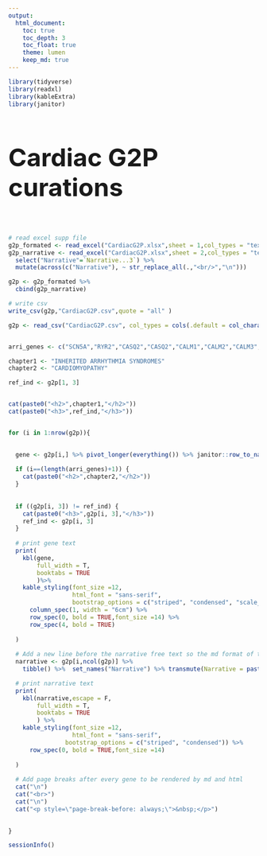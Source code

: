 ```yaml
---
output:
  html_document:
    toc: true
    toc_depth: 3
    toc_float: true
    theme: lumen
    keep_md: true
---
```


```r
library(tidyverse)
library(readxl)
library(kableExtra)
library(janitor)
```


<h1 style="font-size: 50px">Cardiac G2P curations</h1>

<p style=\"page-break-before: always;\">&nbsp;</p>

```r

# read excel supp file
g2p_formated <- read_excel("CardiacG2P.xlsx",sheet = 1,col_types = "text")
g2p_narrative <- read_excel("CardiacG2P.xlsx",sheet = 2,col_types = "text") %>%
  select("Narrative"=`Narrative...3`) %>%
  mutate(across(c("Narrative"), ~ str_replace_all(.,"<br/>","\n")))

g2p <- g2p_formated %>%
  cbind(g2p_narrative)

# write csv
write_csv(g2p,"CardiacG2P.csv",quote = "all" )

```

```r

g2p <- read_csv("CardiacG2P.csv", col_types = cols(.default = col_character()))


arri_genes <- c("SCN5A","RYR2","CASQ2","CASQ2","CALM1","CALM2","CALM3","TECRL","TRDN","KCNQ1","KCNH2","SCN5A","CALM1","CALM2","CALM3","TRDN","KCNQ1","KCNE1","KCNJ2","CACNA1C","KCNH2","KCNQ1","SLC4A3","KCNJ2","SLC22A5")

chapter1 <- "INHERITED ARRHYTHMIA SYNDROMES"
chapter2 <- "CARDIOMYOPATHY"


```


```r

ref_ind <- g2p[1, 3]


cat(paste0("<h2>",chapter1,"</h2>"))
cat(paste0("<h3>",ref_ind,"</h3>"))


for (i in 1:nrow(g2p)){
  

  gene <- g2p[i,] %>% pivot_longer(everything()) %>% janitor::row_to_names(1) %>% tibble() %>% slice_head(n=-1)
  
  if (i==(length(arri_genes)+1)) {
    cat(paste0("<h2>",chapter2,"</h2>"))
  }
  
  
  if ((g2p[i, 3]) != ref_ind) {
    cat(paste0("<h3>",g2p[i, 3],"</h3>"))
    ref_ind <- g2p[i, 3]
  }
      
  # print gene text
  print(
    kbl(gene, 
        full_width = T,
        booktabs = TRUE
        )%>%
    kable_styling(font_size =12,
                  html_font = "sans-serif",
                  bootstrap_options = c("striped", "condensed", "scale_down"))%>% 
      column_spec(1, width = "6cm") %>% 
      row_spec(0, bold = TRUE,font_size =14) %>% 
      row_spec(4, bold = TRUE)
  
  )
  
  # Add a new line before the narrative free text so the md format of the first paragraph is rendered correctly 
  narrative <- g2p[i,ncol(g2p)] %>% 
    tibble() %>%  set_names("Narrative") %>% transmute(Narrative = paste0("<br /> \n\n",Narrative))

  # print narrative text
  print(
    kbl(narrative,escape = F,
        full_width = T,
        booktabs = TRUE
        ) %>%
    kable_styling(font_size =12,
                  html_font = "sans-serif",
                bootstrap_options = c("striped", "condensed")) %>% 
      row_spec(0, bold = TRUE,font_size =14)
  
  )
  
  # Add page breaks after every gene to be rendered by md and html
  cat("\n")
  cat("<br>")
  cat("\n")
  cat("<p style=\"page-break-before: always;\">&nbsp;</p>")

   
}
```

```r

sessionInfo()

```

